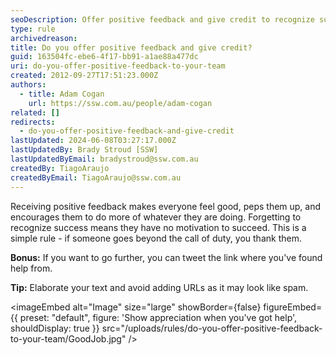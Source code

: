 ```yaml
---
seoDescription: Offer positive feedback and give credit to recognize success and motivate team members.
type: rule
archivedreason:
title: Do you offer positive feedback and give credit?
guid: 163504fc-ebe6-4f17-bb91-a1ae88a477dc
uri: do-you-offer-positive-feedback-to-your-team
created: 2012-09-27T17:51:23.000Z
authors:
  - title: Adam Cogan
    url: https://ssw.com.au/people/adam-cogan
related: []
redirects:
  - do-you-offer-positive-feedback-and-give-credit
lastUpdated: 2024-06-08T03:27:17.000Z
lastUpdatedBy: Brady Stroud [SSW]
lastUpdatedByEmail: bradystroud@ssw.com.au
createdBy: TiagoAraujo
createdByEmail: TiagoAraujo@ssw.com.au
---
```


Receiving positive feedback makes everyone feel good, peps them up, and encourages them to do more of whatever they are doing.
Forgetting to recognize success means they have no motivation to succeed.
This is a simple rule - if someone goes beyond the call of duty, you thank them.

**Bonus:** If you want to go further, you can tweet the link where you've found help from.

**Tip:** Elaborate your text and avoid adding URLs as it may look like spam.


<imageEmbed
  alt="Image"
  size="large"
  showBorder={false}
  figureEmbed={{
    preset: "default",
    figure: 'Show appreciation when you\'ve got help',
    shouldDisplay: true
  }}
  src="/uploads/rules/do-you-offer-positive-feedback-to-your-team/GoodJob.jpg"
/>
